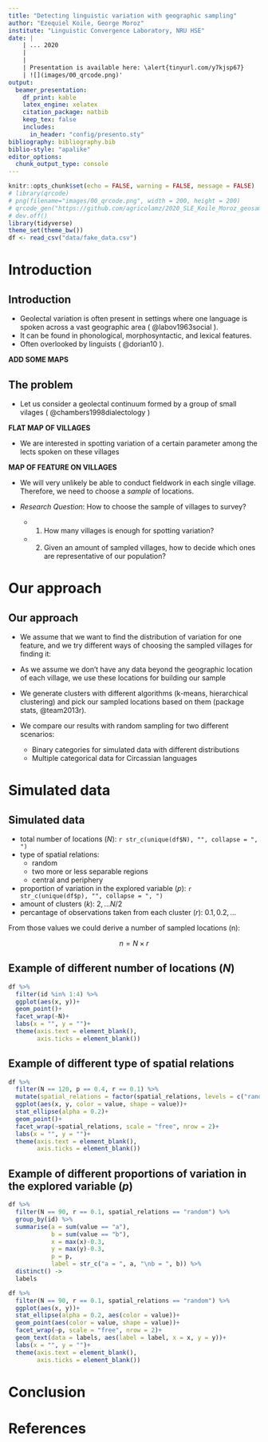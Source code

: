 ```yaml
---
title: "Detecting linguistic variation with geographic sampling"
author: "Ezequiel Koile, George Moroz"
institute: "Linguistic Convergence Laboratory, NRU HSE"
date: |
    | ... 2020
    |
    |    
    | Presentation is available here: \alert{tinyurl.com/y7kjsp67}
    | ![](images/00_qrcode.png)'
output: 
  beamer_presentation:
    df_print: kable
    latex_engine: xelatex
    citation_package: natbib
    keep_tex: false
    includes:
      in_header: "config/presento.sty"
bibliography: bibliography.bib
biblio-style: "apalike"
editor_options: 
  chunk_output_type: console
---
```


```r
knitr::opts_chunk$set(echo = FALSE, warning = FALSE, message = FALSE)
# library(qrcode)
# png(filename="images/00_qrcode.png", width = 200, height = 200)
# qrcode_gen("https://github.com/agricolamz/2020_SLE_Koile_Moroz_geosampling/raw/master/2020_SLE_Koile_Moroz_geosampling.pdf")
# dev.off()
library(tidyverse)
theme_set(theme_bw())
df <- read_csv("data/fake_data.csv")
```

# Introduction

## Introduction

* Geolectal variation is often present in settings where one language is spoken across a vast geographic area ( @labov1963social ). 
* It can be found in phonological, morphosyntactic, and lexical features. 
* Often overlooked by linguists ( @dorian10 ). 

**ADD SOME MAPS**

## The problem

* Let us consider a geolectal continuum formed by a group of small vilages ( @chambers1998dialectology )

**FLAT MAP OF VILLAGES**

* We are interested in spotting variation of a certain parameter among the lects spoken on these villages

**MAP OF FEATURE ON VILLAGES**

* We will very unlikely be able to conduct fieldwork in each single village. Therefore, we need to choose a *sample* of locations.

* *Research Question*: How to choose the sample of villages to survey? 
    * 1) How many villages is enough for spotting variation? 
    * 2) Given an amount of sampled villages, how to decide which ones are representative of our population?

# Our approach

## Our approach

* We assume that we want to find the distribution of variation for one feature, and we try different ways of choosing the sampled villages for finding it:

* As we assume we don't have any data beyond the geographic location of each village, we use these locations for building our sample

* We generate clusters with different algorithms (k-means, hierarchical clustering) and pick our sampled locations based on them (package stats, @team2013r).

* We compare our results with random sampling for two different scenarios: 
    * Binary categories for simulated data with different distributions
    * Multiple categorical data for Circassian languages


# Simulated data

## Simulated data

* total number of locations (*N*): `r str_c(unique(df$N), "", collapse = ", ")`
* type of spatial relations:
    * random
    * two more or less separable regions
    * central and periphery
* proportion of variation in the explored variable (*p*): `r str_c(unique(df$p), "", collapse = ", ")`
* amount of clusters (*k*): $2, \dots N/2$
* percantage of observations taken from each cluster (*r*): $0.1, 0.2, \dots$

From  those values we could derive a number of sampled locations (n):

$$n = N\times r$$

## Example of different number of locations (*N*)

```r
df %>% 
  filter(id %in% 1:4) %>% 
  ggplot(aes(x, y))+
  geom_point()+
  facet_wrap(~N)+
  labs(x = "", y = "")+
  theme(axis.text = element_blank(),
        axis.ticks = element_blank())
```


## Example of different type of spatial relations

```r
df %>% 
  filter(N == 120, p == 0.4, r == 0.1) %>% 
  mutate(spatial_relations = factor(spatial_relations, levels = c("random", "two_regions", "central_periphery"), labels = c("random", "two regions", "central-periphery"))) %>% 
  ggplot(aes(x, y, color = value, shape = value))+
  stat_ellipse(alpha = 0.2)+
  geom_point()+
  facet_wrap(~spatial_relations, scale = "free", nrow = 2)+
  labs(x = "", y = "")+
  theme(axis.text = element_blank(),
        axis.ticks = element_blank())
```

## Example of different proportions of variation in the explored variable (*p*)

```r
df %>% 
  filter(N == 90, r == 0.1, spatial_relations == "random") %>% 
  group_by(id) %>% 
  summarise(a = sum(value == "a"),
            b = sum(value == "b"),
            x = max(x)-0.3,
            y = max(y)-0.3,
            p = p,
            label = str_c("a = ", a, "\nb = ", b)) %>% 
  distinct() ->
  labels 

df %>% 
  filter(N == 90, r == 0.1, spatial_relations == "random") %>% 
  ggplot(aes(x, y))+
  stat_ellipse(alpha = 0.2, aes(color = value))+
  geom_point(aes(color = value, shape = value))+
  facet_wrap(~p, scale = "free", nrow = 2)+
  geom_text(data = labels, aes(label = label, x = x, y = y))+
  labs(x = "", y = "")+
  theme(axis.text = element_blank(),
        axis.ticks = element_blank())
```


# Conclusion

# References {.allowframebreaks}

